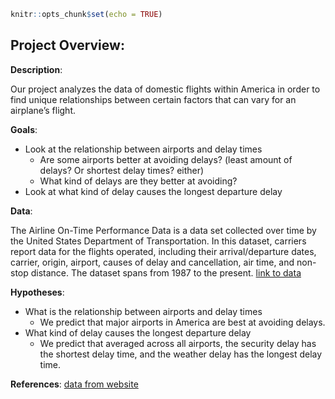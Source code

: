 
```r
knitr::opts_chunk$set(echo = TRUE)
```

## Project Overview:

**Description**: 

Our project analyzes the data of domestic flights within America in order to find unique relationships between certain factors that can vary for an airplane's flight.

**Goals**:

- Look at the relationship between airports and delay times 
  - Are some airports better at avoiding delays? (least amount of delays? Or shortest delay times? either) 
  - What kind of delays are they better at avoiding? 
  
- Look at what kind of delay causes the longest departure delay 

**Data**:

The Airline On-Time Performance Data is a data set collected over time by the United States Department of Transportation. In this dataset, carriers report data for the flights operated, including their arrival/departure dates, carrier, origin, airport, causes of delay and cancellation, air time, and non-stop distance. The dataset spans from 1987 to the present. 
[link to data](https://drive.google.com/file/d/1ewoXW2YnCfzAoJ-pPHaR0raOpHCyktMi/view?usp=drive_web)

**Hypotheses**:

- What is the relationship between airports and delay times 
  - We predict that major airports in America are best at avoiding delays.

- What kind of delay causes the longest departure delay 
  - We predict that averaged across all airports, the security delay has the shortest delay time, and the weather        delay has the longest delay time.

**References**: [data from website](https://www.transtats.bts.gov/Fields.asp?gnoyr_VQ=FGJ)

```r


```

